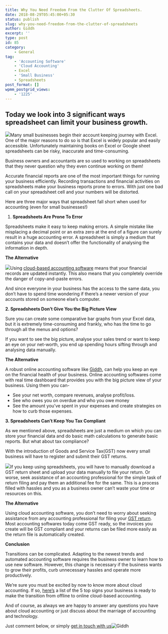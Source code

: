 ```yaml
---
title: Why You Need Freedom From the Clutter Of Spreadsheets.
date: 2018-08-29T05:45:00+05:30
status: publish
slug: why-you-need-freedom-from-the-clutter-of-spreadsheets
author: Giddh
excerpt: ''
type: post
id: 85
category:
    - General
tag:
    - 'Accounting Software'
    - 'Cloud Accounting'
    - Excel
    - 'Small Business'
    - Spreadsheets
post_format: []
wpmm_postgrid_views:
    - '1225'
---
```

 Today we look into 3 significant ways spreadsheet can limit your business growth. 
-----------------------------------------------------------------------------------

<img class="wp-block-image size-large" src = "https://miro.medium.com/max/770/1*AT0tumhju0dFqrVfwr0SGA.jpeg"/>Many small businesses begin their account keeping journey with Excel. One of the major reasons to do so is that Excel is widely popular and easily accessible. Unfortunately maintaining books on Excel or Google sheet spreadsheets can be risky, inaccurate and time-consuming.

Business owners and accountants are so used to working on spreadsheets that they never question why they even continue working on them!

Accurate financial reports are one of the most important things for running your business efficiently. Recording transactions and financial activities on spreadsheets make your business reports prone to errors. With just one bad call on your spreadsheet cell and your numbers will be distorted.

Here are three major ways that spreadsheet fall short when used for accounting (even for small businesses!)

1. **Spreadsheets Are Prone To Error**

Spreadsheets make it easy to keep making errors. A simple mistake like misplacing a decimal point or an extra zero at the end of a figure can surely result in a huge accounting error. A spreadsheet is simply a medium that contains your data and doesn’t offer the functionality of analysing the information in depth.

**The Alternative**

<img class="wp-block-image size-large" src = "https://miro.medium.com/max/616/1*BQg4C3pqp_4WCcXAeB3IFg.jpeg"/>Using [cloud-based accounting software](https://giddh.com/) means that your financial records are updated instantly. This also means that you completely override the danger of copy-and-paste errors.

And since everyone in your business has the access to the same data, you don’t have to spend time wondering if there’s a newer version of your accounts stored on someone else’s computer.

**2. Spreadsheets Don’t Give You the Big Picture View**

Sure you can create some comparative bar graphs from your Excel data, but it is extremely time-consuming and frankly, who has the time to go through all the menus and options?

If you want to see the big picture, analyse your sales trend or want to keep an eye on your net-worth, you end up spending hours sifting through and analysing data manually.

**The Alternative**

A robust online accounting software like [Giddh](https://giddh.com/), can help you keep an eye on the financial health of your business. Online accounting softwares come with real time dashboard that provides you with the big picture view of your business. Using them you can-

- See your net worth, compare revenues, analyse profit/loss.
- See who owes you on overdue and who you owe money
- See the amount you’ve spent in your expenses and create strategies on how to curb those expenses.

**3. Spreadsheets Can’t Keep You Tax Compliant**

As we mentioned above, spreadsheets are just a medium on which you can store your financial data and do basic math calculations to generate basic reports. But what about tax compliance?

With the introduction of Goods and Service Tax(GST) now every small business will have to register and submit their GST returns.

<img class="wp-block-image size-large" src = "https://miro.medium.com/max/323/1*ESYalm1E2PRsmSyb7GcaJQ.jpeg"/>If you keep using spreadsheets, you will have to manually download a GST return sheet and upload your data manually to file your return. Or worse, seek assistance of an accounting professional for the simple task of return filing and pay them an additional fee for the same. This is a process filled with hassles and you as a business owner can’t waste your time or resources on this.

**The Alternative**

Using cloud accounting software, you don’t need to worry about seeking assistance from any accounting professional for filing your [GST return](https://giddh.com/gst.php). Most accounting softwares today come GST ready, so the invoices you create will be GST compliant and your returns can be filed more easily as the return file is automatically created.

**Conclusion**

Transitions can be complicated. Adapting to the newest trends and automated accounting software requires the business owner to learn how to use new software. However, this change is necessary if the business wants to grow their profits, curb unnecessary hassles and operate more productively.

We’re sure you must be excited by now to know more about cloud accounting. If so, [here’s](https://blog.giddh.com/5-signs-your-business-is-ready-to-move-to-cloud-and-use-online-accounting-services-4ef99ad8bf98) a list of the 5 top signs your business is ready to make the transition from offline to online cloud-based accounting.

And of course, as always we are happy to answer any questions you have about cloud accounting or just discuss about the marriage of accounting and technology.

Just comment below, or simply [get in touch with us](https://giddh.com/)![Giddh](https://blog.giddh.com/?source=post_sidebar--------------------------post_sidebar-)


[](https://medium.com/m/signin?operation=register&redirect=https%3A%2F%2Fblog.giddh.com%2Fwhy-you-need-freedom-from-the-clutter-of-spreadsheets-97a31cdcd146&source=post_sidebar-----97a31cdcd146---------------------clap_sidebar-)